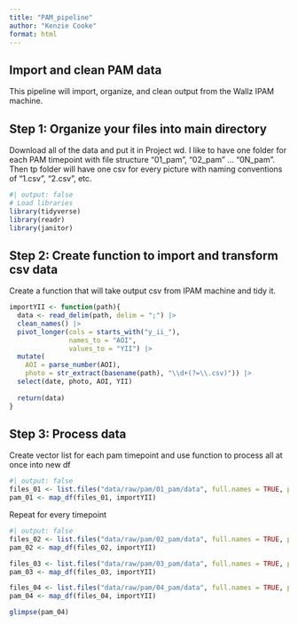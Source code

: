 ```yaml
---
title: "PAM_pipeline"
author: "Kenzie Cooke"
format: html
---
```


## Import and clean PAM data

This pipeline will import, organize, and clean output from the Wallz IPAM machine. 

## Step 1: Organize your files into main directory

Download all of the data and put it in Project wd. I like to have one folder for each PAM timepoint
with file structure "01_pam", "02_pam" ... "0N_pam". Then tp folder will have one csv for every picture
with naming conventions of "1.csv", "2.csv", etc. 

```r
#| output: false
# Load libraries 
library(tidyverse)
library(readr)
library(janitor)
```

## Step 2: Create function to import and transform csv data

Create a function that will take output csv from IPAM machine and tidy it.

```r
importYII <- function(path){
  data <- read_delim(path, delim = ";") |> 
  clean_names() |> 
  pivot_longer(cols = starts_with("y_ii_"),
               names_to = "AOI",
               values_to = "YII") |> 
  mutate(
    AOI = parse_number(AOI),
    photo = str_extract(basename(path), "\\d+(?=\\.csv)")) |> 
  select(date, photo, AOI, YII) 
  
  return(data)
}
```

## Step 3: Process data

Create vector list for each pam timepoint and use function to process all at once into new df
```r
#| output: false
files_01 <- list.files("data/raw/pam/01_pam/data", full.names = TRUE, pattern = "*.csv")
pam_01 <- map_df(files_01, importYII)
```

Repeat for every timepoint 

```r
#| output: false
files_02 <- list.files("data/raw/pam/02_pam/data", full.names = TRUE, pattern = "*.csv")
pam_02 <- map_df(files_02, importYII)

files_03 <- list.files("data/raw/pam/03_pam/data", full.names = TRUE, pattern = "*.csv")
pam_03 <- map_df(files_03, importYII)

files_04 <- list.files("data/raw/pam/04_pam/data", full.names = TRUE, pattern = "*.csv")
pam_04 <- map_df(files_04, importYII)

```

```r
glimpse(pam_04)
```

